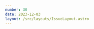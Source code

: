 ```yaml
---
number: 30
date: 2023-12-03
layout: /src/layouts/IssueLayout.astro
---
```



<Title title={`Issue ${frontmatter.number}`} date={frontmatter.date} />

<NewsletterSponsorSlot
  title="Introducing Rollbacks by Runway"
  url={`www.runway.team/rollbacks?utm_campaign%3DiOS%20CI%20Newsletter%26utm_medium%3Dweb%26utm_source%3DiOS%20CI%20Newsletter%20Issue%20${frontmatter.number}%26utm_content%3Ddec_03_23`}
  description="Undo a bad native app release with a single click. Cut out all the lead time needed to investigate and implement a fix, get builds compiled and uploaded, and make it through the store review process."
  image="/runway-alt.png"
/>

Hey everyone! 👋 Welcome to the **thirtieth issue** of the iOS CI Newsletter. Hope you've had a great couple of weeks!

This week I have reached a couple of very exciting milestones in my content creation career and I wanted to take the opportunity to reflect and look back at my journey so far.

First of all, after 30 issues of the newsletter, we are now over **1,000 subscribers**, which I am super grateful to you all for! Also, with this week's article on my blog, I have now published over **100 articles** and writing my weekly articles has been something that I have come to love and look forward to every week.

It hasn't always been like that though. Three years ago I was **very scared** of sharing any form of content online, let alone **speaking in front of any kind of audience**! I always felt like I didn't have enough experience or expertise on what I was talking about.

One day I decided to put these fears aside and share **my first article**, then I did **my first conference talk** and I finally **sent the first issue** of this newsletter. And it's the best decision I have ever taken! If you're thinking of creating content online or doing some public speaking, I want to encourage you to do it! **We all have something to share and learn from each other**, regardless of our experience level and background!

## [🔨 How to import Swift macros without using Swift Package Manager](https://www.polpiella.dev/binary-swift-macros?utm_campaign%3DiOS%20CI%20Newsletter%26utm_medium%3Dweb%26utm_source%3DiOS%20CI%20Newsletter%20Issue%2030%26utm_content%3Ddec_03_23)

Did you know that you **don't need a macro target** to write a Swift macro? And that you can import **a macro as a binary** into an Xcode project without using SPM? And what if I told you you can even write and use a Swift macro **without using SPM at all**? 🤯

In this article, I show you how to create a Swift macro from an executable target and how you can import the resulting binary into an Xcode project without using Swift Package Manager.

## [🖥️ Self-hosted vs fully managed CI/CD solutions](https://blog-proxy.bitrise.io/post/self-hosted-vs-fully-managed-which-ci-cd-solution-is-right-for-your-organization?utm_campaign%3DiOS%20CI%20Newsletter%26utm_medium%3Dweb%26utm_source%3DiOS%20CI%20Newsletter%20Issue%2030%26utm_content%3Ddec_03_23)

Choosing which solution to go with for your app's CI/CD is important. On the one hand, you can opt for going for **hosting your runners** which gives you more control but a lot more maintenance overhead and, on the other hand, you can opt for a **fully managed solution** that takes care of the maintenance for you to let you focus on building your app.

In this article on the [Bitrise](https://twitter.com/bitrise) blog, [Claire Speedy](https://twitter.com/ClaireSpeedy1) goes through both approaches and helps you pick the one that's best for you!

## [✨ How and why to use Bazel to build your iOS projects](https://blog.codemagic.io/bazel-how-i-learned-to-stop-worrying-and-love-building-systems?utm_campaign%3DiOS%20CI%20Newsletter%26utm_medium%3Dweb%26utm_source%3DiOS%20CI%20Newsletter%20Issue%2030%26utm_content%3Ddec_03_23)

[Bazel](https://twitter.com/bazelbuild) is an **open-source tool** that helps developers automate the build and test process of their applications. While I have not used it myself, I know it is **used by big companies such as Spotify to build their iOS apps** and looks very interesting.

In this article on the [Codemagic](https://www.linkedin.com/company/nevercodehq/) blog, [Mohammed Babelly](https://twitter.com/babelly20) gives you an awesome introduction to how to use [Bazel](https://twitter.com/bazelbuild), including a section on getting it set up and running on a CI/CD workflow.

## [📦 Use Swift SDKs to cross-compile Swift packages to Linux](https://www.polpiella.dev/swift-sdks?utm_campaign%3DiOS%20CI%20Newsletter%26utm_medium%3Dweb%26utm_source%3DiOS%20CI%20Newsletter%20Issue%2030%26utm_content%3Ddec_03_23)

As an Apple app developer, you will be familiar with **cross-compiling code for different platforms** such as iOS, macOS, tvOS and watchOS with very minimal setup and directly from Xcode. However, if you try to cross-compile Swift code for any other platform such as Linux, you will soon find out how arduous the process is.

Thankfully, Apple has made this process much easier with the introduction of **Swift SDKs**, as I explain in this article.

## [📹 Using EC2 Mac for your iOS CI/CD](https://attendees.bizzabo.com/485407/agenda/activity/1203970?utm_campaign%3DiOS%20CI%20Newsletter%26utm_medium%3Dweb%26utm_source%3DiOS%20CI%20Newsletter%20Issue%2030%26utm_content%3Ddec_03_23)

The recordings for [Bitrise](http://twitter.com/bitrise)'s Mobile DevOps Summit 2023 are now up and available for everyone to watch. Among this year's sessions, there is one that particularly stood out to me: **Apple @ AWS—CI/CD developer environments on EC2 Mac**.

In this session, [Dave Siederer](https://www.linkedin.com/in/siederer/), a Specialist Solutions Architect at [Amazon Web Services](https://twitter.com/awscloud), goes through how and why to use **EC2 Mac instances to build your Apple apps on CI/CD**.

## [📹 Free Xcode Cloud course on Youtube](https://www.youtube.com/playlist?list=PLVauIwpFOVbCi4ZRVH38PmmMdsg1RmODD?utm_campaign%3DiOS%20CI%20Newsletter%26utm_medium%3Dweb%26utm_source%3DiOS%20CI%20Newsletter%20Issue%2030%26utm_content%3Ddec_03_23)

As you might know, this month is the last chance you have to try out Xcode Cloud for free before the free plan goes away in 2024 and the lowest usage tier **costs $14.99 a month**.

If you'd like to try it before then and don't know where to start, I would thoroughly recommend watching [Wes Chua](https://twitter.com/wescsk)'s free course on Youtube!
